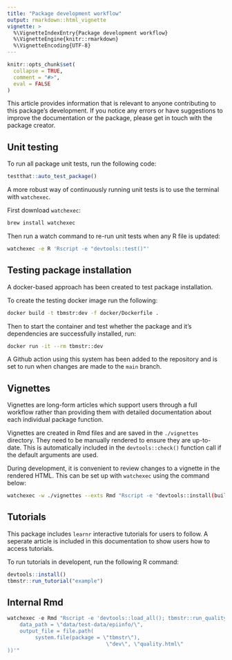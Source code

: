 ```yaml
---
title: "Package development workflow"
output: rmarkdown::html_vignette
vignette: >
  %\VignetteIndexEntry{Package development workflow}
  %\VignetteEngine{knitr::rmarkdown}
  %\VignetteEncoding{UTF-8}
---
```


```r
knitr::opts_chunk$set(
  collapse = TRUE,
  comment = "#>",
  eval = FALSE
)
```
This article provides information that is relevant to anyone contributing
to this package's development. If you notice any errors or have suggestions
to improve the documentation or the package, please get in touch with the 
package creator. 

## Unit testing

To run all package unit tests, run the following code:

```r
testthat::auto_test_package()
```

A more robust way of continuously running unit tests is to use the terminal
with `watchexec`. 

First download `watchexec`:

```sh 
brew install watchexec
```

Then run a watch command to re-run unit tests when any R file is updated:

```sh 
watchexec -e R 'Rscript -e "devtools::test()"'
```
## Testing package installation

A docker-based approach has been created to test package installation. 

To create the testing docker image run the following:

```sh 
docker build -t tbmstr:dev -f docker/Dockerfile .
```
Then to start the container and test whether the package and it's
dependencies are successfully installed, run: 

```sh
docker run -it --rm tbmstr::dev
```
A Github action using this system has been added to the repository and is
set to run when changes are made to the `main` branch. 

## Vignettes

Vignettes are long-form articles which support users through a full workflow 
rather than providing them with detailed documentation about each individual 
package function. 

Vignettes are created in Rmd files and are saved in the `./vignettes` directory.
They need to be manually rendered to ensure they are up-to-date. This is
automatically included in the `devtools::check()` function call if the default
arguments are used. 

During development, it is convenient to review changes to a vignette in the
rendered HTML. This can be set up with `watchexec` using the command below:

```sh 
watchexec -w ./vignettes --exts Rmd "Rscript -e "devtools::install(build_vignettes = TRUE)\""
```

## Tutorials 

This package includes `learnr` interactive tutorials for users to follow. A
seperate article is included in this documentation to show users how to access
tutorials. 

To run tutorials in developent, run the following R command:

```r
devtools::install()
tbmstr::run_tutorial("example")
```
## Internal Rmd 

```r 
watchexec -e Rmd "Rscript -e 'devtools::load_all(); tbmstr::run_quality_check(
    data_path = \"data/test-data/epiinfo/\",
    output_file = file.path(
         system.file(package = \"tbmstr\"),
                                \"dev\", \"quality.html\"
))'"
```
